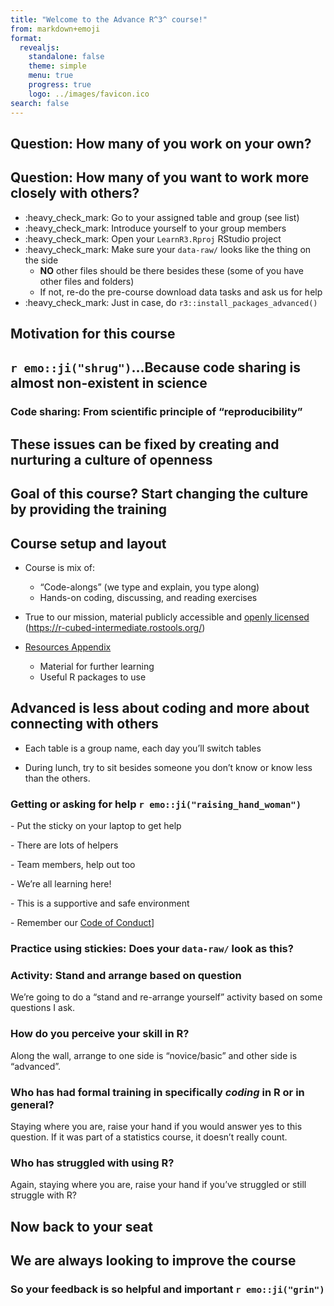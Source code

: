```yaml
---
title: "Welcome to the Advance R^3^ course!"
from: markdown+emoji
format:
  revealjs:
    standalone: false
    theme: simple
    menu: true
    progress: true
    logo: ../images/favicon.ico
search: false
---
```


## Question: How many of you work on your own?

## Question: How many of you want to work more closely with others?

-   :heavy_check_mark: Go to your assigned table and group (see list)
-   :heavy_check_mark: Introduce yourself to your group members
-   :heavy_check_mark: Open your `LearnR3.Rproj` RStudio project
-   :heavy_check_mark: Make sure your `data-raw/` looks like the thing
    on the side
    -   **NO** other files should be there besides these (some of you
        have other files and folders)
    -   If not, re-do the pre-course download data tasks and ask us for
        help
-   :heavy_check_mark: Just in case, do
    `r3::install_packages_advanced()`

## Motivation for this course

## `r emo::ji("shrug")`...Because code sharing is almost non-existent in science

### Code sharing: From scientific principle of "reproducibility"

## These issues can be fixed by creating and nurturing a culture of openness

## Goal of this course? Start changing the culture by providing the training {.center}

## Course setup and layout

-   Course is mix of:

    -   "Code-alongs" (we type and explain, you type along)
    -   Hands-on coding, discussing, and reading exercises

-   True to our mission, material publicly accessible and [openly
    licensed](https://r-cubed-intermediate.rostools.org/license.html)
    (<https://r-cubed-intermediate.rostools.org/>)

-   [Resources
    Appendix](https://r-cubed-intermediate.rostools.org/resources.html)

    -   Material for further learning
    -   Useful R packages to use

## Advanced is less about coding and more about connecting with others

-   Each table is a group name, each day you'll switch tables

-   During lunch, try to sit besides someone you don't know or know less
    than the others.

### Getting or asking for help `r emo::ji("raising_hand_woman")`

\- Put the sticky on your laptop to get help

\- There are lots of helpers

\- Team members, help out too

\- We're all learning here!

\- This is a supportive and safe environment

\- Remember our [Code of Conduct](conduct.html)\]

### Practice using stickies: Does your `data-raw/` look as this?

### Activity: Stand and arrange based on question

We're going to do a "stand and re-arrange yourself" activity based on
some questions I ask.

### How do you perceive your skill in R?

Along the wall, arrange to one side is "novice/basic" and other side is
"advanced".

### Who has had formal training in specifically *coding* in R or in general?

Staying where you are, raise your hand if you would answer yes to this
question. If it was part of a statistics course, it doesn't really
count.

### Who has struggled with using R?

Again, staying where you are, raise your hand if you've struggled or
still struggle with R?

## Now back to your seat

## We are always looking to improve the course

### So your feedback is so helpful and important `r emo::ji("grin")`

